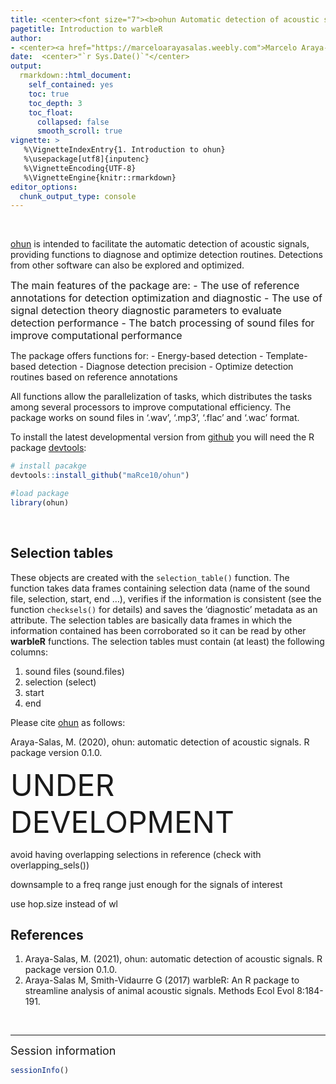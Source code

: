 ```yaml
---
title: <center><font size="7"><b>ohun Automatic detection of acoustic signals</b></font></center>
pagetitle: Introduction to warbleR
author: 
- <center><a href="https://marceloarayasalas.weebly.com">Marcelo Araya-Salas, PhD</a></center>
date:  <center>"`r Sys.Date()`"</center>
output:
  rmarkdown::html_document:
    self_contained: yes
    toc: true
    toc_depth: 3
    toc_float:
      collapsed: false
      smooth_scroll: true
vignette: >
   %\VignetteIndexEntry{1. Introduction to ohun}
   %\usepackage[utf8]{inputenc}
   %\VignetteEncoding{UTF-8}
   %\VignetteEngine{knitr::rmarkdown}
editor_options: 
  chunk_output_type: console
---
```


<!-- <script> -->
<!--    $(document).ready(function() { -->
<!--      $head = $('#header'); -->
<!--      $head.prepend('<img src=\"logo.png\"/>') -->
<!--    }); -->
<!-- </script> -->

<!-- &nbsp;  -->

&nbsp; 

[ohun](https://github.com/maRce10/ohun) is intended to facilitate the automatic detection of acoustic signals, providing functions to diagnose and optimize detection routines. Detections from other software can also be explored and optimized.

<font size = "3">The main features of the package are:
   - The use of reference annotations for detection optimization and diagnostic 
   - The use of signal detection theory diagnostic parameters to evaluate detection performance 
   - The batch processing of sound files for improve computational performance</font>
   
 The package offers functions for:
   - Energy-based detection
   - Template-based detection
   - Diagnose detection precision
   - Optimize detection routines based on reference annotations
   
All functions allow the parallelization of tasks, which distributes the tasks among several processors to improve computational efficiency. The package works on sound files in '.wav', '.mp3', '.flac' and '.wac' format.


To install the latest developmental version from [github](https://github.com/) you will need the R package [devtools](https://cran.r-project.org/package=devtools):


```r

# install pacakge
devtools::install_github("maRce10/ohun")

#load package
library(ohun)

```

&nbsp;


## Selection tables

These objects are created with the `selection_table()` function. The function takes data frames containing selection data (name of the sound file, selection, start, end ...), verifies if the information is consistent (see the function `checksels()` for details) and saves the 'diagnostic' metadata as an attribute. The selection tables are basically data frames in which the information contained has been corroborated so it can be read by other **warbleR** functions. The selection tables must contain (at least) the following columns:

1. sound files (sound.files)
1. selection (select)
1. start
1. end

Please cite [ohun](https://github.com/maRce10/ohun)  as follows:

Araya-Salas, M. (2020), ohun: automatic detection of acoustic signals. R package version 0.1.0.


<font size = "20">UNDER DEVELOPMENT</font>


avoid having overlapping selections in reference (check with overlapping_sels())

downsample to a freq range just enough for the signals of interest

use hop.size instead of wl

## References

1. Araya-Salas, M. (2021), ohun: automatic detection of acoustic signals. R package version 0.1.0.
1. Araya-Salas M, Smith-Vidaurre G (2017) warbleR: An R package to streamline analysis of animal acoustic signals. Methods Ecol Evol 8:184-191.

&nbsp; 

---

<font size="4">Session information</font>

```r

sessionInfo()

```


